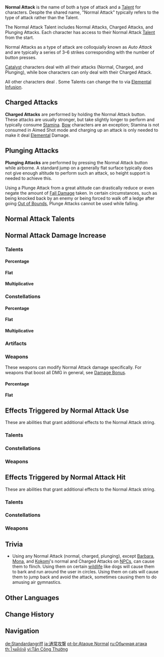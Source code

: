<noinclude>{{CustomTabs
|tab1 = Overview
|tab2 = Scaling
}}
{{Terminology Infobox
|image        = Talent Past Memories.png
|type         = Combat Talents
}}</noinclude>
'''Normal Attack''' is the name of both a type of attack and a [[Talent]] for characters. Despite the shared name, "Normal Attack" typically refers to the type of attack rather than the Talent.

The Normal Attack Talent includes Normal Attacks, Charged Attacks, and Plunging Attacks. Each character has access to their Normal Attack [[Talent]] from the start.

Normal Attacks as a type of attack are colloquially known as ''Auto Attack'' and are typically a series of 3–6 strikes corresponding with the number of button presses.

[[Catalyst]] characters deal {{Color|Black|Elemental DMG}} with all their attacks (Normal, Charged, and Plunging), while bow characters can only deal {{Color|Black|Elemental DMG}} with their Charged Attack.

All other characters deal {{Color|Physical DMG}}. Some Talents can change the {{Color|Physical DMG}} to {{Color|Black|Elemental DMG}} via [[Elemental Infusion]].

==Charged Attacks==
{{Main|Charged Attack}}
'''Charged Attacks''' are performed by holding the Normal Attack button. These attacks are usually stronger, but take slightly longer to perform and typically consume [[Stamina]]. [[Bow]] characters are an exception; Stamina is not consumed in Aimed Shot mode and charging up an attack is only needed to make it deal [[Elemental]] Damage.

==Plunging Attacks==
{{Main|Plunging Attack}}
'''Plunging Attacks''' are performed by pressing the Normal Attack button while airborne. A standard jump on a generally flat surface typically does not give enough altitude to perform such an attack, so height support is needed to achieve this.

Using a Plunge Attack from a great altitude can drastically reduce or even negate the amount of [[Fall Damage]] taken. In certain circumstances, such as being knocked back by an enemy or being forced to walk off a ledge after going [[Out of Bounds]], Plunge Attacks cannot be used while falling.

==Normal Attack Talents==
{{Talents by Category Table|Normal Attacks|notype=1|collapsed=1}}

==Normal Attack Damage Increase==
===Talents===
====Percentage====
{{Talents by Category Table|Normal Attack DMG Increase Talents&DMG Bonus Talents}}

====Flat====
{{Talents by Category Table|Normal Attack DMG Increase Talents&Additive Base DMG Bonus Talents}}

====Multiplicative====
{{Talents by Category Table|Normal Attack DMG Increase Talents&Base DMG Multiplier Talents}}

===Constellations===
{{See also|Normal Attack Level Increase}}
====Percentage====
{{Constellations by Category Table|Normal Attack DMG Increase Constellations&DMG Bonus Constellations}}

====Flat====
{{Constellations by Category Table|Normal Attack DMG Increase Constellations&Additive Base DMG Bonus Constellations}}

====Multiplicative====
{{Constellations by Category Table|Normal Attack DMG Increase Constellations&Base DMG Multiplier Constellations}}

===Artifacts===
{{Artifacts by Category Table|Normal Attack DMG Increase Artifacts}}

===Weapons===
These weapons can modify Normal Attack damage specifically. For weapons that boost all DMG in general, see [[Damage Bonus]].

====Percentage====
{{Weapons by Category Table|Normal Attack DMG Bonus Passive Weapons}}

====Flat====
{{Weapons by Category Table|Normal Attack Additive Base DMG Bonus Passive Weapons}}

==Effects Triggered by Normal Attack Use==
These are abilities that grant additional effects to the Normal Attack string.

===Talents===
{{Talents by Category Table|Effect Triggered by Normal Attack Use Talents}}

===Constellations===
{{Constellations by Category Table|Effect Triggered by Normal Attack Use Constellations}}

===Weapons===
{{Weapons by Category Table|Effect Triggered by Normal Attack Use Passive Weapons}}

==Effects Triggered by Normal Attack Hit==
These are abilities that grant additional effects to the Normal Attack string.

===Talents===
{{Talents by Category Table|Effect Triggered by Normal Attack Hit Talents}}

===Constellations===
{{Constellations by Category Table|Effect Triggered by Normal Attack Hit Constellations}}

===Weapons===
{{Weapons by Category Table|Effect Triggered by Normal Attack Passive Weapons}}

==Trivia==
*Using any Normal Attack (normal, charged, plunging), except [[Barbara]], [[Mona]], and [[Sangonomiya Kokomi|Kokomi]]'s normal and Charged Attacks on [[NPC]]s, can cause them to flinch. Using them on certain [[wildlife]] like dogs will cause them to bark and run around the user in circles. Using them on cats will cause them to jump back and avoid the attack, sometimes causing them to do amusing air gymnastics.

==Other Languages==
{{Other Languages
|en      = Normal Attack
|zhs     = 普通攻击
|zhs_rm  = Pǔtōng Gōngjí
|zht     = 普通攻擊
|zht_rm  = Pǔtōng Gōngjí
|zh_tl   = Normal Attack
|ja      = 通常攻撃
|ja_rm   = Tsuujou Kougeki
|ja_tl   = Normal Attack
|ko      = 일반 공격
|ko_rm   = Ilban Gonggyeok
|ko_tl   = Normal Attack
|es      = Ataque Normal
|es_tl   = Normal Attack
|fr      = Attaque normale
|fr_tl   = Normal Attack
|ru      = Обычная атака
|ru_tl   = Normal Attack
|th      = โจมตีปกติ
|th_rm   = Chomti Pokti
|th_tl   = Normal Attack
|vi      = Tấn Công Thường
|vi_tl   = 
|de      = Standardangriff
|de_tl   = Default Attack
|id      = Normal Attack
|pt      = Ataque Normal
|pt_tl   = Normal Attack
|tr      = Normal Saldırı
|tr_tl   = Normal Attack
|it      = Attacco Normale
|it_tl   = Normal Attack
}}

==Change History==
{{Change History|1.0}}

==Navigation==
{{Talent Type Navbox}}
[[Category:Normal Attacks| ]]

[[de:Standardangriff]]
[[ja:通常攻撃]]
[[pt-br:Ataque Normal]]
[[ru:Обычная атака]]
[[th:โจมตีปกติ]]
[[vi:Tấn Công Thường]]